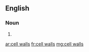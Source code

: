 {{also|cell-walls}}
==English==

===Noun===
{{head|en|noun plural form|head=[[cell]] [[wall]]s}}

# {{plural of|cell wall|lang=en}}

[[ar:cell walls]]
[[fr:cell walls]]
[[mg:cell walls]]